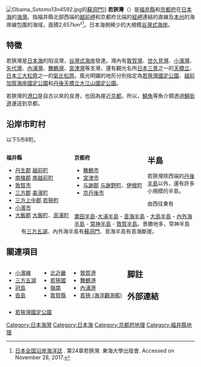 {{refimprove|time=2014-12-11T09:27:07+00:00}}
[[File:Obama_Sotomo13n4592.jpg|thumb]]的[[蘇洞門|蘇洞門]]]]
{{Location map
 |Japan
 |label=若狹灣
 |lat_deg=35|lat_min=43
 |lon_deg=135|lon_min=39
 |position=right
 |width=250
 |float=right
 |mark=Cercle rouge 100%.svg
 |marksize=20
 |caption=若狹灣的位置
 |relief=1
}}
{{Portal box|日本|地理}}
'''若狹灣'''（{{jpn|j=若狭湾|hg=わかさわん|rm=Wakasa wan|f=y}}）是[[福井縣|福井縣]]和[[京都府|京都府]]在[[日本海|日本海]]的[[海灣|海灣]]。指福井縣北部西端的[[越前岬|越前岬]]和京都府北端的[[經岬|經岬]]連結的直線及[[本州|本州]]的海岸線包圍的海域，面積2,657km²<ref>[https://repository.kulib.kyoto-u.ac.jp/dspace/bitstream/2433/87380/1/Shiki_1985.pdf 日本全国沿岸海洋誌] {{Wayback|url=https://repository.kulib.kyoto-u.ac.jp/dspace/bitstream/2433/87380/1/Shiki_1985.pdf |date=20210323060216 }}. 第24章若狹灣. 東海大學出版會. Accessed on November 28, 2017.</ref>。日本海側稀少的大規模[[溺灣|谷灣式海岸]]。

== 特徵 ==
若狹灣是[[日本海|日本海]]的陷没灣，[[溺灣|谷灣式海岸]]發達。灣內有[[敦賀灣|敦賀灣]]、[[世久見灣|世久見灣]]、[[小濱灣|小濱灣]]、[[矢代灣|矢代灣]]、[[內浦灣_(福井縣)|內浦灣]]、[[舞鶴灣|舞鶴灣]]、[[宮津灣|宮津灣]]等支灣，還有觀光名所[[日本三景|日本三景]]之一的[[天橋立|天橋立]]、[[日本三大松原|日本三大松原]]之一的[[氣比松原|氣比松原]]。風光明媚的地形分別指定為[[若狹灣國定公園|若狹灣國定公園]]、[[越前加賀海岸國定公園|越前加賀海岸國定公園]]和[[丹後天橋立大江山國定公園|丹後天橋立大江山國定公園]]。

若狹灣的[[港口|港口]]是自古以來的良港，也因為接近[[京都|京都]]，所以，[[鯖魚|鯖魚]]等魚介類透過[[鯖街道|鯖街道]]運送到京都。

== 沿岸市町村 ==
以下5市8町。
<div style="float: left; vertical-align: top; white-space: nowrap; margin-right: 1em;">
'''福井縣'''
*[[丹生郡|丹生郡]] [[越前町|越前町]]
*[[南條郡|南條郡]] [[南越前町|南越前町]]
*[[敦賀市|敦賀市]]
*[[三方郡|三方郡]] [[美濱町_(福井縣)|美濱町]]
*[[三方上中郡|三方上中郡]] [[若狹町|若狹町]]
*[[小濱市|小濱市]]
*[[大飯郡|大飯郡]] [[大飯町|大飯町]]、[[高濱町|高濱町]]
</div><div style="float: left; vertical-align: top; white-space: nowrap; margin-right: 1em;">
'''京都府'''
*[[舞鶴市|舞鶴市]]
*[[宮津市|宮津市]]
*[[与謝郡|与謝郡]] [[与謝野町|与謝野町]]、[[伊根町|伊根町]]
*[[京丹後市|京丹後市]]
</div>{{Clear|left}}

== 半島 ==
若狹灣除西端的[[丹後半島|丹後半島]]以外，還有許多小規模的半島。

由西往東有
: [[栗田半島|栗田半島]]-[[大浦半島|大浦半島]] - [[音海半島|音海半島]] - [[大島半島_(福井縣)|大島半島]] - [[內外海半島|內外海半島]] - [[常神半島|常神半島]] - [[敦賀半島|敦賀半島]]。景勝地多，常神半島有[[三方五湖|三方五湖]]、內外海半島有[[蘇洞門|蘇洞門]]、音海半島有音海斷崖。

== 關連項目 ==
<div style="float: left; vertical-align: top; white-space: nowrap; margin-right: 1em;">
* [[小濱線|小濱線]]
* [[三方五湖|三方五湖]]
* [[冠島|冠島]]
* [[沓島|沓島]]
</div><div style="float: left; vertical-align: top; white-space: nowrap; margin-right: 1em;">
* [[北近畿|北近畿]]
* [[若狹國|若狹國]]
* [[嶺南_(日本)|嶺南]]
* [[敦賀縣|敦賀縣]]
</div><div style="float: left; vertical-align: top; white-space: nowrap; margin-right: 1em;">
* [[敦賀港|敦賀港]]
* [[舞鶴港|舞鶴港]]
* [[內浦港_(福井縣)|內浦港]]
* [[若狹_(海洋觀測艦)|若狹 (海洋觀測艦)]]
</div>{{Clear|left}}

== 脚註 ==
{{Reflist}}

== 外部連結 ==
* [https://www.pref.fukui.lg.jp/doc/shizen/kouen/wakasa.html 若狹灣國定公園] {{Wayback|url=https://www.pref.fukui.lg.jp/doc/shizen/kouen/wakasa.html |date=20210323060220 }}

{{coord|35|43|17.1|N|135|39|36.6|E|region:JP-18_type:waterbody|display=title|name=若狭湾}}
{{DEFAULTSORT:Wakasa-wan}}
[[Category:日本海灣|Category:日本海灣]]
[[Category:日本海|Category:日本海]]
[[Category:京都府地理|Category:京都府地理]]
[[Category:福井縣地理|Category:福井縣地理]]